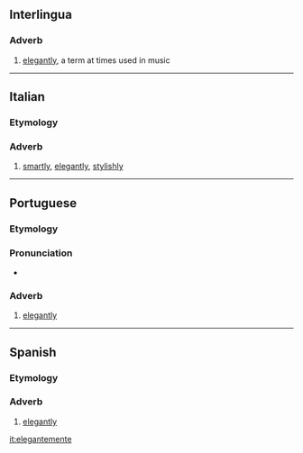 ==Interlingua==

===Adverb===
{{infl|ia|adverb}}

# [[elegantly]], a term at times used in music

----

==Italian==

===Etymology===
{{suffix|elegante|mente|lang=it}}

===Adverb===
{{it-adv}}

# [[smartly]], [[elegantly]], [[stylishly]]

----

==Portuguese==

===Etymology===
{{pt-etym-mente|elegante}}

===Pronunciation===
* {{hyphenation|e|le|gan|te|men|te}}

===Adverb===
{{pt-adv}}

# [[elegantly]]

----

==Spanish==

===Etymology===
{{suffix|elegante|mente|lang=es}}

===Adverb===
{{es-adv}}

# [[elegantly]]

[[it:elegantemente]]